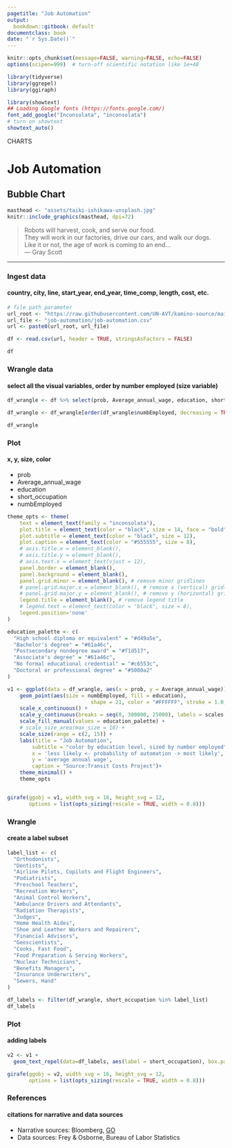 ```yaml
---
pagetitle: "Job Automation"
output:
  bookdown::gitbook: default
documentclass: book
date: "`r Sys.Date()`"
---
```


```r

knitr::opts_chunk$set(message=FALSE, warning=FALSE, echo=FALSE)
options(scipen=999)  # turn-off scientific notation like 1e+48

library(tidyverse)
library(ggrepel)
library(ggiraph)

library(showtext)
## Loading Google fonts (https://fonts.google.com/)
font_add_google("Inconsolata", "inconsolata")
# turn on showtext
showtext_auto()

```

<div class="activity">
CHARTS  
</div>

# Job Automation
## Bubble Chart

```r

masthead <- "assets/taiki-ishikawa-unsplash.jpg"
knitr::include_graphics(masthead, dpi=72)

```

> Robots will harvest, cook, and serve our food.\
  They will work in our factories, drive our cars, and walk our dogs.\
  Like it or not, the age of work is coming to an end...\
--- Gray Scott\

***

### Ingest data
#### country, city, line, start_year, end_year, time_comp, length, cost, etc.

```r

# file path parameter
url_root <- "https://raw.githubusercontent.com/UN-AVT/kamino-source/main/sources/0-shared/data/"
url_file <- "job-automation/job-automation.csv"
url <- paste0(url_root, url_file)

df <- read.csv(url, header = TRUE, stringsAsFactors = FALSE)

df


```

### Wrangle data
#### select all the visual variables, order by number employed (size variable)

```r

df_wrangle <- df %>% select(prob, Average_annual_wage, education, short_occupation, numbEmployed)

df_wrangle <- df_wrangle[order(df_wrangle$numbEmployed, decreasing = TRUE),]

df_wrangle

```

### Plot
#### x, y, size, color

* prob
* Average_annual_wage
* education
* short_occupation
* numbEmployed

```r

theme_opts <- theme(
    text = element_text(family = "inconsolata"), 
    plot.title = element_text(color = "black", size = 14, face = "bold"),
    plot.subtitle = element_text(color = "black", size = 12),
    plot.caption = element_text(color = "#555555", size = 8),
    # axis.title.x = element_blank(),
    # axis.title.y = element_blank(),
    # axis.text.x = element_text(vjust = 12),
    panel.border = element_blank(),
    panel.background = element_blank(),
    panel.grid.minor = element_blank(), # remove minor gridlines
    # panel.grid.major.x = element_blank(), # remove x (vertical) gridlines
    # panel.grid.major.y = element_blank(), # remove y (horizontal) gridlines
    legend.title = element_blank(), # remove legend title
    # legend.text = element_text(color = "black", size = 8),
    legend.position='none'
)

education_palette <- c(
  "High school diploma or equivalent" = "#d49a5e",
  "Bachelor's degree" = "#61a46c",
  "Postsecondary nondegree award" = "#f1d517",
  "Associate's degree" = "#61a46c",
  "No formal educational credential" = "#c6553c",
  "Doctoral or professional degree" = "#5080a2"
)

v1 <- ggplot(data = df_wrangle, aes(x = prob, y = Average_annual_wage)) +
    geom_point(aes(size = numbEmployed, fill = education), 
                           shape = 21, color = "#FFFFFF", stroke = 1.0, alpha = 0.7) +
    scale_x_continuous() +
    scale_y_continuous(breaks = seq(0, 300000, 25000), labels = scales::dollar) +
    scale_fill_manual(values = education_palette) +
    # scale_size_area(max_size = 10) +
    scale_size(range = c(2, 15)) +
    labs(title = "Job Automation",
        subtitle = "color by education level, sized by number employed",
        x = 'less likely <- probability of automation -> most likely',
        y = 'average annual wage',
        caption = "Source:Transit Costs Project")+
    theme_minimal() +
    theme_opts


girafe(ggobj = v1, width_svg = 16, height_svg = 12,
       options = list(opts_sizing(rescale = TRUE, width = 0.8)))

```


### Wrangle
#### create a label subset


```r

label_list <- c(
  "Orthodonists",
  "Dentists",
  "Airline Pilots, Copilots and Flight Engineers",
  "Podiatrists",
  "Preschool Teachers",
  "Recreation Workers",
  "Animal Control Workers",
  "Ambulance Drivers and Attendants",
  "Radiation Therapists",
  "Judges",
  "Home Health Aides",
  "Shoe and Leather Workers and Repairers",
  "Financial Advisors",
  "Geoscientists",
  "Cooks, Fast Food",
  "Food Preparation & Serving Workers",
  "Nuclear Technicians",
  "Benefits Managers",
  "Insurance Underwriters",
  "Sewers, Hand"
)

df_labels <- filter(df_wrangle, short_occupation %in% label_list)
df_labels

```


### Plot
#### adding labels


```r

v2 <- v1 +
  geom_text_repel(data=df_labels, aes(label = short_occupation), box.padding = 0.75, direction = "y", min.segment.length = 0.0, nudge_y = 0.75, point.padding = 0.5, family = "inconsolata")

girafe(ggobj = v2, width_svg = 16, height_svg = 12,
       options = list(opts_sizing(rescale = TRUE, width = 0.8)))

```

### References
#### citations for narrative and data sources

* Narrative sources: Bloomberg, [GO](https://www.bloomberg.com/graphics/2017-jobs-automation-risk/){target="_blank"}
* Data sources: Frey & Osborne, Bureau of Labor Statistics
